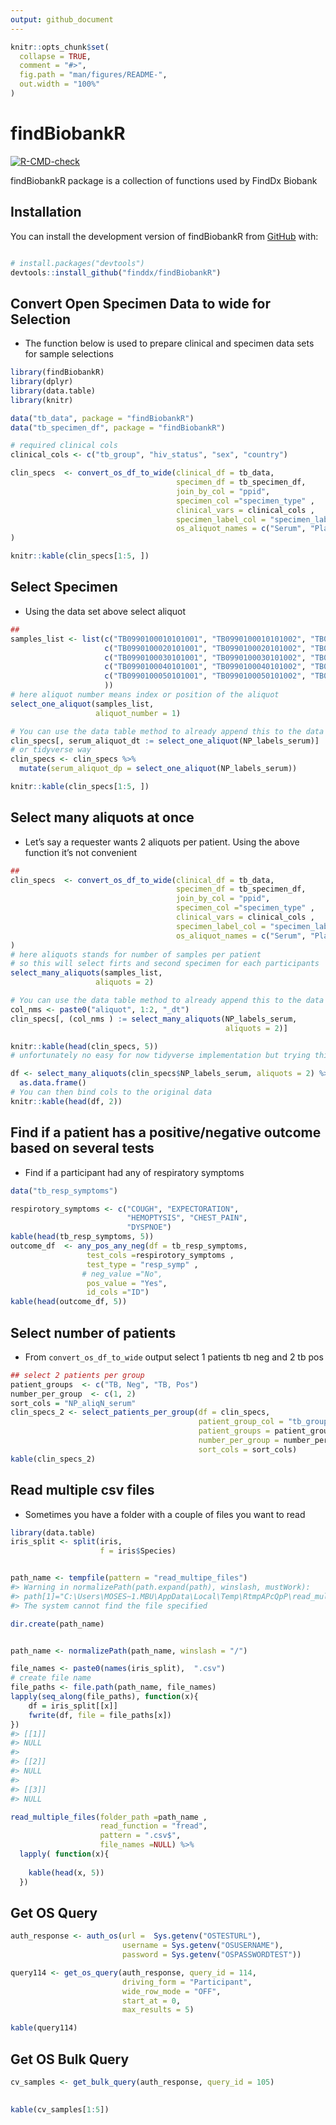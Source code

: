 ```yaml
---
output: github_document
---
```


<!-- README.md is generated from README.Rmd. Please edit that file -->

```r
knitr::opts_chunk$set(
  collapse = TRUE,
  comment = "#>",
  fig.path = "man/figures/README-",
  out.width = "100%"
)
```

# findBiobankR

<!-- badges: start -->

 [![R-CMD-check](https://github.com/finddx/findBiobankR/actions/workflows/R-CMD-check.yaml/badge.svg)](https://github.com/finddx/findBiobankR/actions/workflows/R-CMD-check.yaml)

<!-- badges: end -->

findBiobankR package is a collection of functions used by FindDx Biobank 

## Installation

You can install the development version of findBiobankR from [GitHub](https://github.com/) with:

``` r

# install.packages("devtools")
devtools::install_github("finddx/findBiobankR")

```

## Convert Open Specimen Data to wide for Selection 

- The function below is used to prepare clinical and specimen data sets for sample selections 

```r
library(findBiobankR)
library(dplyr)
library(data.table)
library(knitr)

data("tb_data", package = "findBiobankR")
data("tb_specimen_df", package = "findBiobankR")

# required clinical cols
clinical_cols <- c("tb_group", "hiv_status", "sex", "country") 

clin_specs  <- convert_os_df_to_wide(clinical_df = tb_data,
                                     specimen_df = tb_specimen_df, 
                                     join_by_col = "ppid",
                                     specimen_col ="specimen_type" ,
                                     clinical_vars = clinical_cols ,
                                     specimen_label_col = "specimen_label",
                                     os_aliquot_names = c("Serum", "Plasma")
)

knitr::kable(clin_specs[1:5, ])
```


## Select Specimen

- Using the data set above select aliquot 

```r
##
samples_list <- list(c("TB0990100010101001", "TB0990100010101002", "TB0990100010101003"),
                     c("TB0990100020101001", "TB0990100020101002", "TB0990100020101003"), 
                     c("TB0990100030101001", "TB0990100030101002", "TB0990100030101003"),
                     c("TB0990100040101001", "TB0990100040101002", "TB0990100040101003"),
                     c("TB0990100050101001", "TB0990100050101002", "TB0990100050101003"
                     ))
# here aliquot number means index or position of the aliquot 
select_one_aliquot(samples_list,
                   aliquot_number = 1)

# You can use the data table method to already append this to the data set
clin_specs[, serum_aliquot_dt := select_one_aliquot(NP_labels_serum)]
# or tidyverse way
clin_specs <- clin_specs %>%
  mutate(serum_aliquot_dp = select_one_aliquot(NP_labels_serum))

knitr::kable(clin_specs[1:5, ])
```

## Select many aliquots at once

- Let's say a requester wants 2 aliquots per patient. Using the above function it's not convenient


```r
##
clin_specs  <- convert_os_df_to_wide(clinical_df = tb_data,
                                     specimen_df = tb_specimen_df, 
                                     join_by_col = "ppid",
                                     specimen_col ="specimen_type" ,
                                     clinical_vars = clinical_cols ,
                                     specimen_label_col = "specimen_label",
                                     os_aliquot_names = c("Serum", "Plasma")
)
# here aliquots stands for number of samples per patient
# so this will select firts and second specimen for each participants
select_many_aliquots(samples_list,
                   aliquots = 2)

# You can use the data table method to already append this to the data set
col_nms <- paste0("aliquot", 1:2, "_dt")
clin_specs[, (col_nms ) := select_many_aliquots(NP_labels_serum, 
                                                aliquots = 2)]

knitr::kable(head(clin_specs, 5))
# unfortunately no easy for now tidyverse implementation but trying this below could work

df <- select_many_aliquots(clin_specs$NP_labels_serum, aliquots = 2) %>% 
  as.data.frame()
# You can then bind cols to the original data
knitr::kable(head(df, 2))
```


## Find if a patient has a positive/negative outcome based on several tests 

- Find if a participant had any of respiratory symptoms 

```r
data("tb_resp_symptoms")

respirotory_symptoms <- c("COUGH", "EXPECTORATION",
                          "HEMOPTYSIS", "CHEST_PAIN",
                          "DYSPNOE")
kable(head(tb_resp_symptoms, 5))
outcome_df  <- any_pos_any_neg(df = tb_resp_symptoms, 
                 test_cols =respirotory_symptoms ,
                 test_type = "resp_symp" ,
                # neg_value ="No",
                 pos_value = "Yes",
                 id_cols ="ID")
kable(head(outcome_df, 5))
```

## Select number of patients 

- From `convert_os_df_to_wide` output select 1 patients tb neg and 2 tb pos

```r
## select 2 patients per group 
patient_groups  <- c("TB, Neg", "TB, Pos")
number_per_group  <- c(1, 2)
sort_cols = "NP_aliqN_serum"
clin_specs_2 <- select_patients_per_group(df = clin_specs, 
                                          patient_group_col = "tb_group",
                                          patient_groups = patient_groups,
                                          number_per_group = number_per_group,
                                          sort_cols = sort_cols)
kable(clin_specs_2)
```

## Read multiple csv files

- Sometimes you have a folder with a couple of files you want to read

```r
library(data.table)
iris_split <- split(iris, 
                    f = iris$Species)


path_name <- tempfile(pattern = "read_multipe_files")
#> Warning in normalizePath(path.expand(path), winslash, mustWork):
#> path[1]="C:\Users\MOSES~1.MBU\AppData\Local\Temp\RtmpAPcQpP\read_multipe_files15d0134c973":
#> The system cannot find the file specified

dir.create(path_name)


path_name <- normalizePath(path_name, winslash = "/")

file_names <- paste0(names(iris_split),  ".csv")
# create file name
file_paths <- file.path(path_name, file_names)
lapply(seq_along(file_paths), function(x){
    df = iris_split[[x]]
    fwrite(df, file = file_paths[x])
})
#> [[1]]
#> NULL
#> 
#> [[2]]
#> NULL
#> 
#> [[3]]
#> NULL

read_multiple_files(folder_path =path_name ,
                    read_function = "fread",
                    pattern = ".csv$",
                    file_names =NULL) %>% 
  lapply( function(x){
    
    kable(head(x, 5))
  })
```

## Get OS Query

```r
auth_response <- auth_os(url =  Sys.getenv("OSTESTURL"),
                         username = Sys.getenv("OSUSERNAME"),
                         password = Sys.getenv("OSPASSWORDTEST"))

query114 <- get_os_query(auth_response, query_id = 114,
                         driving_form = "Participant",
                         wide_row_mode = "OFF",
                         start_at = 0,
                         max_results = 5)

kable(query114)

```

## Get OS Bulk Query

```r

cv_samples <- get_bulk_query(auth_response, query_id = 105)
  

kable(cv_samples[1:5])
```

